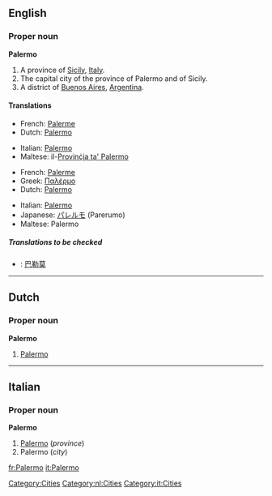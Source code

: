 ==English==

===Proper noun===
{{wikipedia}}
'''Palermo'''

# A province of [[Sicily]], [[Italy]].
# The capital city of the province of Palermo and of Sicily.
# A district of [[Buenos Aires]], [[Argentina]].

====Translations====

{{trans-top|province}}
*French: [[Palerme]]
*Dutch: [[Palermo#Dutch|Palermo]]
{{trans-mid}}
*Italian: [[Palermo#Italian|Palermo]]
*Maltese: il-[[Provinċja ta' Palermo]]
{{trans-bottom}}

{{trans-top|city}}
*French: [[Palerme]]
*Greek: [[Παλέρμο]]
*Dutch: [[Palermo#Dutch|Palermo]]
{{trans-mid}}
*Italian: [[Palermo#Italian|Palermo]] {{f}}
*Japanese: [[パレルモ]] (Parerumo)
*Maltese: Palermo
{{trans-bottom}}

{{trans-top|district of Buenos Aires}}
{{trans-mid}}
{{trans-bottom}}

=====Translations to be checked=====
<!--Remove this section once all of the translations below have been moved into the tables above.-->
{{checktrans}}
*{{ttbc|Chinese}}: [[巴勒莫]]

[[Category:Cities]]

----

==Dutch==

===Proper noun===
'''Palermo'''

# [[Palermo#English|Palermo]]

[[Category:nl:Cities]]

----

==Italian==

===Proper noun===
'''Palermo'''

# [[Palermo#English|Palermo]] (''province'')
# Palermo (''city'')

[[Category:it:Cities]]

[[fr:Palermo]]
[[it:Palermo]]